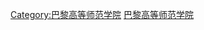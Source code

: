 {{Commons category|Alumni of the École Normale Supérieure (Ulm)}}

[[Category:巴黎高等师范学院|Category:巴黎高等师范学院]]
[[Category:大学校校友|巴黎高等师范学院]]